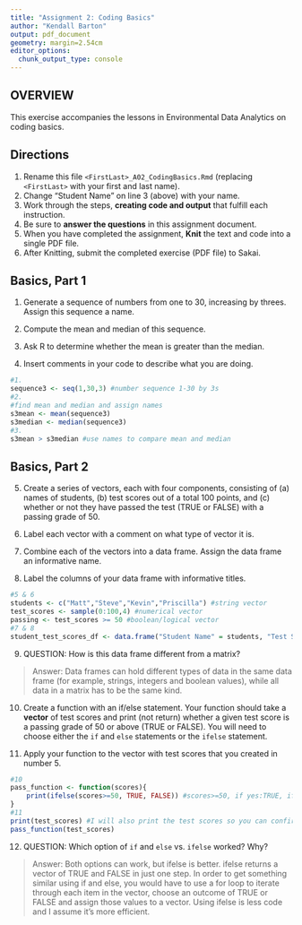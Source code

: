 ```yaml
---
title: "Assignment 2: Coding Basics"
author: "Kendall Barton"
output: pdf_document
geometry: margin=2.54cm
editor_options: 
  chunk_output_type: console
---
```


## OVERVIEW

This exercise accompanies the lessons in Environmental Data Analytics on coding basics.

## Directions

1.  Rename this file `<FirstLast>_A02_CodingBasics.Rmd` (replacing `<FirstLast>` with your first and last name).
2.  Change "Student Name" on line 3 (above) with your name.
3.  Work through the steps, **creating code and output** that fulfill each instruction.
4.  Be sure to **answer the questions** in this assignment document.
5.  When you have completed the assignment, **Knit** the text and code into a single PDF file.
6.  After Knitting, submit the completed exercise (PDF file) to Sakai.

## Basics, Part 1

1.  Generate a sequence of numbers from one to 30, increasing by threes. Assign this sequence a name.

2.  Compute the mean and median of this sequence.

3.  Ask R to determine whether the mean is greater than the median.

4.  Insert comments in your code to describe what you are doing.

```r
#1.
sequence3 <- seq(1,30,3) #number sequence 1-30 by 3s
#2.
#find mean and median and assign names
s3mean <- mean(sequence3)
s3median <- median(sequence3)
#3.
s3mean > s3median #use names to compare mean and median
```

## Basics, Part 2

5.  Create a series of vectors, each with four components, consisting of (a) names of students, (b) test scores out of a total 100 points, and (c) whether or not they have passed the test (TRUE or FALSE) with a passing grade of 50.

6.  Label each vector with a comment on what type of vector it is.

7.  Combine each of the vectors into a data frame. Assign the data frame an informative name.

8.  Label the columns of your data frame with informative titles.

```r
#5 & 6
students <- c("Matt","Steve","Kevin","Priscilla") #string vector
test_scores <- sample(0:100,4) #numerical vector
passing <- test_scores >= 50 #boolean/logical vector
#7 & 8
student_test_scores_df <- data.frame("Student Name" = students, "Test Score" = test_scores, "Test Passed" = passing)
```

9.  QUESTION: How is this data frame different from a matrix?

> Answer: Data frames can hold different types of data in the same data frame (for example, strings, integers and boolean values), while all data in a matrix has to be the same kind.

10. Create a function with an if/else statement. Your function should take a **vector** of test scores and print (not return) whether a given test score is a passing grade of 50 or above (TRUE or FALSE). You will need to choose either the `if` and `else` statements or the `ifelse` statement.

11. Apply your function to the vector with test scores that you created in number 5.

```r
#10
pass_function <- function(scores){
    print(ifelse(scores>=50, TRUE, FALSE)) #scores>=50, if yes:TRUE, if no:FALSE
}
#11
print(test_scores) #I will also print the test scores so you can confirm my function works!
pass_function(test_scores)
```

12. QUESTION: Which option of `if` and `else` vs. `ifelse` worked? Why?

> Answer: Both options can work, but ifelse is better. ifelse returns a vector of TRUE and FALSE in just one step. In order to get something similar using if and else, you would have to use a for loop to iterate through each item in the vector, choose an outcome of TRUE or FALSE and assign those values to a vector. Using ifelse is less code and I assume it's more efficient.
